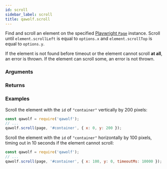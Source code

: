 ```yaml
---
id: scroll
sidebar_label: scroll
title: qawolf.scroll
---
```



<Syntax code="scroll(page, selector, options)" />

Find and scroll an element on the specified [Playwright `Page`](https://github.com/microsoft/playwright/blob/master/docs/api.md#class-page) instance. Scroll until `element.scrollLeft` is equal to `options.x` and `element.scrollTop` is equal to `options.y`.

If the element is not found before timeout or the element cannot scroll **at all**, an error is thrown. If the element can scroll some, an error is not thrown.

### Arguments

<ArgumentScroll />

### Returns

<ReturnVoid />

### Examples

Scroll the element with the `id` of `"container"` vertically by 200 pixels:

```js
const qawolf = require('qawolf');
// ...
qawolf.scroll(page, '#container', { x: 0, y: 200 });
```

Scroll the element with the `id` of `"container"` horizontally by 100 pixels, timing out in 10 seconds if the element cannot scroll:

```js
const qawolf = require('qawolf');
// ...
qawolf.scroll(page, '#container', { x: 100, y: 0, timeoutMs: 10000 });
```

